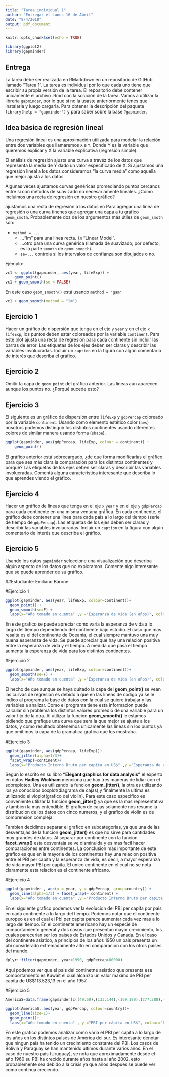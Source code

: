 ```yaml
---
title: "Tarea individual 1"
author: "Entregar el Lunes 16 de Abril"
date: "9/4/2018"
output: pdf_document
---
```


```r
knitr::opts_chunk$set(echo = TRUE)
```

```r
library(ggplot2)
library(gapminder)
```
## Entrega

La tarea debe ser realizada en RMarkdown en un repositorio de GitHub llamado "Tarea 1".
La tarea es individual por lo que cada uno tiene que escribir su propia versión de la tarea.
El repositorio debe contener unicamente el archivo .Rmd con la solución de la tarea.
Vamos a utilizar la librería `gapminder`, por lo que si no la usaste anteriormente tenés que instalarla y luego cargarla.
Para obtener la descripción del paquete `library(help = "gapminder")` y para saber sobre la base `?gapminder`.

##  Idea básica de regresión lineal 

Una regresión lineal es una aproximación utilizada para modelar la relación entre dos variables que llamaremos `X` e `Y`. Donde Y es la variable que queremos explicar y X la variable explicativa (regresión simple).

El análisis de regresión ajusta una curva a travéz  de los datos que representa la media de Y dado un valor especificado de X.
Si ajustamos una regresión lineal a los datos consideramos "la curva media" como aquella que mejor ajusta a los datos.

Algunas veces ajustamos curvas genéricas promediando puntos cercanos entre si con  métodos de suavizado no necesariamente lineales.
¿Cómo incluimos una recta de regresión en nuestro gráfico?

ajustamos una recta de regresión a los datos en  Para agregar una linea de regresión o una curva tinenes que agregar una capa a tu gráfico `geom_smoth`. Probablemente dos de los argumentos más útiles de `geom_smoth` son:

- `method = ...`
    * ..."lm" para una linea recta. `lm`  "Linear Model".
    * ...otro para una curva genérica (llamada de suavizado; por defecto, es la parte `smooth` de `geom_smooth`).
    * `se=...` controla si los intervalos de confianza son dibujados o no.

Ejemplo:
```r
vc1 <- ggplot(gapminder, aes(year, lifeExp)) +
    geom_point() 
vc1 + geom_smooth(se = FALSE)

```
En este caso  `geom_smooth()` está usando `method = 'gam'`

```r
vc1 + geom_smooth(method = "lm")
```


## Ejercicio 1

Hacer un gráfico de dispersión que tenga en el eje `y` `year` y en el eje `x`  `lifeExp`, los puntos deben estar coloreados por la variable `continent`. Para este plot ajustá una recta de regresión para cada continente sin incluir las barras de error. Las etiquetas de los ejes deben ser claras y describir las variables involucradas. Incluir un `caption` en la figura con algún comentario de interés que describa el gráfico.



## Ejercicio 2 

Omitir la capa de  `geom_point` del gráfico anterior. Las lineas aún aparecen aunque los puntos no. ¿Porqué sucede esto? 


## Ejercicio 3

El siguiente es un gráfico de dispersión entre `lifeExp` y `gdpPercap`  coloreado por la variable `continent`. Usando como elemento estético color (`aes`) nosotros podemos distinguir los distintos continentes usando diferentes colores de similar manera usando forma (`shape`).

```r
ggplot(gapminder, aes(gdpPercap, lifeExp, colour = continent)) +
    geom_point() 
```

El gráfico anterior está sobrecargado, ¿de que forma modificarías el gráfico para que sea más clara la comparación para los distintos continentes y porqué?
Las etiquetas de los ejes deben ser claras y describir las variables involucradas. Comentá alguna característica interesante que describa lo que aprendes viendo el gráfico.

## Ejercicio 4

Hacer un gráfico de lineas que tenga en el eje `x` `year` y en el eje `y`  `gdpPercap` para cada continente en una misma ventana gráfica. En cada continente, el gráfico debe contener una linea para cada país a lo largo del tiempo (serie de tiempo de `gdpPercap`). Las etiquetas de los ejes deben ser claras y describir las variables involucradas. Incluir un `caption` en la figura con algún comentario de interés que describa el gráfico.

## Ejercicio 5 

Usando los datos `gapminder` seleccione una visualización que describa algún aspecto de los datos que no exploramos. Comente algo interesante que se puede aprender de su gráfico.


\newpage


\centering

##Estudiante: Emiliano Barone

\raggedright

#Ejercicio 1

```r
ggplot(gapminder, aes(year, lifeExp, colour=continent))+
  geom_point() +
  geom_smooth(se=F) +
  labs(x="Año tomado en cuenta" ,y ="Esperanza de vida (en años)", colour="Continente")

```
En este grafico se puede apreciar como varia la esperanza de vida a lo largo del tiempo dependiendo del continente bajo estudio. El caso que mas resalta es el del continente de Oceania, el cual siempre mantuvo una muy buena esperanza de vida. Se puede apreciar que hay una relacion positiva entre la esperanza de vida y el tiempo. A medida que pasa el tiempo aumenta la esperanza de vida para los distintos continentes.

\newpage

#Ejercicio 2

```r
ggplot(gapminder, aes(year, lifeExp, colour=continent))+
  geom_smooth(se=F) +
  labs(x="Año tomado en cuenta" ,y ="Esperanza de vida (en años)", colour="Continente")

```
El hecho de que aunque se haya quitado la capa del __geom_point()__ se vean las curvas de regresion es debido a que en las lineas de codigo ya se le indico al programa la base de datos con la cual se quiere trabajar y las variables a analizar. Como el programa tiene esta informacion puede calcular sin problema los distintos valores promedio de una variable para un valor fijo de la otra. Al utilizar la funcion __geom_smooth()__ le estamos pidiendo que grafique una curva que sera la que mejor se ajuste a los datos, y como resultado obtenemos unicamente las lineas sin los puntos ya que omitimos la capa de la gramatica grafica que los mostraba.

\newpage

#Ejercicio 3

```r
ggplot(gapminder, aes(gdpPercap, lifeExp))+
  geom_jitter(alpha=1/3)+
  facet_wrap(~continent)+
  labs(x="Producto Interno Bruto per capita en US$" ,y ="Esperanza de vida", colour="Continente")
```

Segun lo escrito en su libro **"Elegant graphics for data analysis"** el experto en datos __Hadley Wickham__ menciona que hay tres maneras de lidiar con el sobreploteo. Una es utilizando la funcion __geom_jitter()__, la otra es utilizando los ya conocidos boxplot(diagrama de cajas),y finalmente la ultima es utilizando el vioplot(grafico del violin). Para este caso especifico es conveniente utilizar la funcion __geom_jitter()__ ya que es la mas representativa y tambien la mas entendible. El grafico de cajas solamente nos resume la distribucion de los datos con cinco numeros, y el grafico de violin es de comprension compleja.

Tambien decidimos separar el grafico en subcategorias, ya que una de las desventajas de la funcion __geom_jitter()__ es que no sirve para cantidades muy grandes de datos. Al separar por continente con la funcion __facet_wrap()__ esta desventaja se ve disminuida y es mas facil hacer comparaciones entre continentes. La conclusion mas importante de este grafico es que en la mayoria de los continentes hay una relacion positiva entre el PBI per capita y la esperanza de vida, es decir, a mayor esperanza de vida mayor PBI per capita. El unico continente en el cual no se nota claramente esta relacion es el continente africano.

\newpage

#Ejercicio 4

```r
ggplot(gapminder , aes(x = year, y = gdpPercap, group=country)) +
  geom_line(alpha=1/3) + facet_wrap(~ continent) +
  labs(x="Año tomado en cuenta" ,y ="Producto Interno Bruto per capita en US$")
```

En el siguiente grafico podemos ver la evolucion del PBI per capita por pais en cada continente a lo largo del tiempo. Podemos notar que el continente europeo es en el cual el Pbi per capita parece aumentar cada vez mas a lo largo del tiempo. En el continente americano hay un especie de comportamiento general y dos casos que presentan mayor crecimiento, los cuales parecerian ser los paises de Estados Unidos y Canada. En el caso del continente asiatico, a principios de los años 1950 un pais presenta un pbi considerado extremadamente alto en comparacion con los otros paises del mundo.

```r
dplyr::filter(gapminder, year<1990, gdpPercap>80000)

```

Aqui podemos ver que el pais del continetne asiatico que presenta ese comportamiento es Kuwait el cual alcanzo un valor maximo de PBI per capita de US$113.523,13 en el año 1957.



\newpage

#Ejercicio 5

```r
AmericaS=data.frame(gapminder[c((49:60),(133:144),(169:180),(277:288),(301:312),(445:456),(1189:1212),(1621:1644)), 1:6])
```

```r
ggplot(AmericaS, aes(year, gdpPercap, colour=country))+
  geom_line(size=1)+
  geom_point()+
  labs(x="Año tomado en cuenta" , y ="PBI per cápita en US$", colour="País")

```


En este grafico podemos analizar como varia el PBI per capita a lo largo de los años en los distintos paises de América del sur. Es interesante denotar que ningun pais ha tenido un crecimiento constante del PBI. Los casos de Bolivia y Paraguay se han mantenido ultimos durante varios años. En el caso de nuestro pais (Uruguay), se nota que aproximadamente desde el año 1960 su PBI ha crecido durante años hasta al año 2002, esto probablemente sea debido a la crisis ya que años despues se puede ver como continua creciendo.






